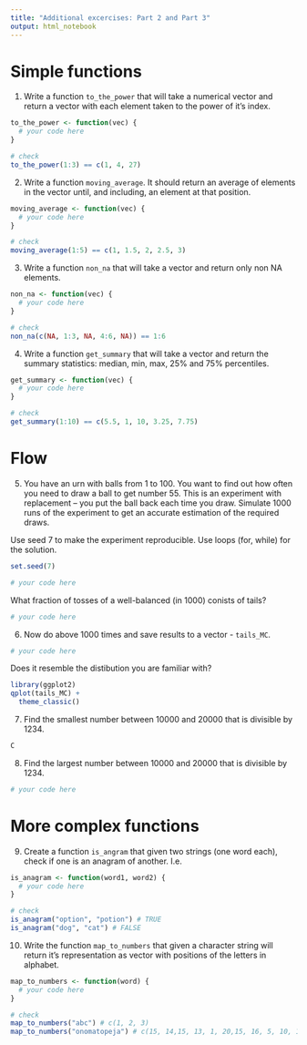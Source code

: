 ```yaml
---
title: "Additional excercises: Part 2 and Part 3"
output: html_notebook
---
```


# Simple functions

1. Write a function `to_the_power` that will take a numerical vector and return a vector with each element taken to the power of it's index. 

```r
to_the_power <- function(vec) {
  # your code here
}

# check
to_the_power(1:3) == c(1, 4, 27)
```

2. Write a function `moving_average`. It should return an average of elements in the vector until, and including, an element at that position.

```r
moving_average <- function(vec) {
  # your code here
}

# check
moving_average(1:5) == c(1, 1.5, 2, 2.5, 3)
```

3. Write a function `non_na` that will take a vector and return only non NA elements.

```r
non_na <- function(vec) {
  # your code here
}

# check
non_na(c(NA, 1:3, NA, 4:6, NA)) == 1:6
```

4. Write a function `get_summary` that will take a vector and return the summary statistics: median, min, max, 25% and 75% percentiles.

```r
get_summary <- function(vec) {
  # your code here
}

# check
get_summary(1:10) == c(5.5, 1, 10, 3.25, 7.75)
```

# Flow

5. You have an urn with balls from 1 to 100. You want to find out how often you need to draw a ball to get number 55. This is an experiment with replacement – you put the ball back each time you draw. Simulate 1000 runs of the experiment to get an accurate estimation of the required draws.

Use seed 7 to make the experiment reproducible. Use loops (for, while) for the solution.
```r
set.seed(7)

# your code here
```

What fraction of tosses of a well-balanced (in 1000) conists of tails?

```r
# your code here

```

6. Now do above 1000 times and save results to a vector - `tails_MC`.
```r
# your code here

```

Does it resemble the distibution you are familiar with?

```r
library(ggplot2)
qplot(tails_MC) +
  theme_classic()
```

7. Find the smallest number between 10000 and 20000 that is divisible by 1234.

```r
C
```


8. Find the largest number between 10000 and 20000 that is divisible by 1234.

```r
# your code here

```

# More complex functions

9. Create a function `is_angram` that given two strings (one word each), check if one is an anagram of another. I.e. 

```r
is_anagram <- function(word1, word2) {
  # your code here
}

# check
is_anagram("option", "potion") # TRUE
is_anagram("dog", "cat") # FALSE
```

10. Write the function `map_to_numbers` that given a character string will return it's representation as  vector with positions of the letters in alphabet.

```r
map_to_numbers <- function(word) {
  # your code here
}

# check
map_to_numbers("abc") # c(1, 2, 3)
map_to_numbers("onomatopeja") # c(15, 14,15, 13, 1, 20,15, 16, 5, 10, 1)
```
